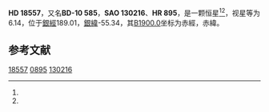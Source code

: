 {{Starbox begin
| name = HD 18557
}}
{{Starbox observe
| epoch = [[J2000.0|J2000.0]]
| constell = {{星座名待查}}<ref name=SIMBAD>{{cite web
 | url=http://simbad.u-strasbg.fr/simbad/sim-id?Ident=HR+895
 | title =Pulsating variable Star
 | publisher=Centre de Données astronomiques de Strasbourg
 | work=SIMBAD
 | accessdate=2012-07-13}}</ref><ref name=DATA>{{cite web
 | url=http://vizier.u-strasbg.fr/viz-bin/VizieR-5?-out.add=.&-source=5050&-corr=PK=HR&-out.max=9999&HR=895
 | title=VizieR Detailed Page
 | accessdate=2012-07-13
 | archive-date=2016-03-04
 | archive-url=https://web.archive.org/web/20160304214859/http://vizier.u-strasbg.fr/viz-bin/VizieR-5?-out.add=.&-source=5050&-corr=PK=HR&-out.max=9999&HR=895
 | dead-url=no
 }}</ref>
| 星官 = 
| ra = {{RA|2|58|47.4}}<ref name=SIMBAD /><ref name=DATA />
| dec = {{DEC|-9|46|35}}<ref name=SIMBAD /><ref name=DATA />
| appmag_v = 6.14<ref name=SIMBAD /><ref name=DATA />
}}
{{Starbox character
| class = A2m<ref name=SIMBAD /><ref name=DATA />
| b-v = 0.22<ref name=SIMBAD /><ref name=DATA />
| u-b = 0.13<ref name=SIMBAD /><ref name=DATA />
| r-i = 0.14<ref name=SIMBAD /><ref name=DATA />
| variable = 
}}
{{Starbox astrometry
| radial_v = 0.13
| prop_mo_ra = -18
| parallax = 
| p_error = 
}}
{{Starbox catalog
| names =BD-10 585，[[SAO星表|SAO]] 130216，[[HD星表|HD]] 18557，[[HR星表|HR]] 895}}
{{Starbox reference |Simbad=HR+895}}
{{Starbox end}}

'''HD 18557'''，又名'''BD-10 585'''，'''SAO 130216'''、'''HR 895'''，是一颗恒星<ref name=SIMBAD /><ref name=DATA />，视星等为6.14，位于[[銀道座標系|銀經]]189.01，[[銀道座標系|銀緯]]-55.34，其[[B1900.0|B1900.0]]坐标为赤經{{RA|2|53|56.3}}，赤緯{{DEC|-10|-55.34|34}}。

== 参考文献 ==
{{reflist}}

{{star-stub}}

[[Category:HD和HDE天體|18557]]
[[Category:HR天體|0895]]
[[Category:SAO天體|130216]]